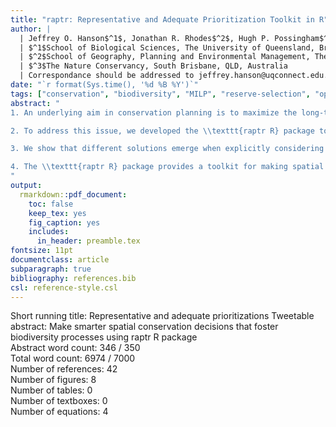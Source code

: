 ```yaml
---
title: "raptr: Representative and Adequate Prioritization Toolkit in R"
author: |
  | Jeffrey O. Hanson$^1$, Jonathan R. Rhodes$^2$, Hugh P. Possingham$^{1,3}$, Richard A. Fuller$^1$
  | $^1$School of Biological Sciences, The University of Queensland, Brisbane, QLD, Australia
  | $^2$School of Geography, Planning and Environmental Management, The University of Queensland, Brisbane, QLD, Australia
  | $^3$The Nature Conservancy, South Brisbane, QLD, Australia
  | Correspondance should be addressed to jeffrey.hanson@uqconnect.edu.au
date: "`r format(Sys.time(), '%d %B %Y')`"
tags: ["conservation", "biodiversity", "MILP", "reserve-selection", "optimization", "protected area"]
abstract: "
1. An underlying aim in conservation planning is to maximize the long-term persistence of biodiversity. To fulfill this aim, the ecological and evolutionary processes that sustain biodiversity must be preserved. One way to conserve such processes at the feature level (eg. species, ecosystem) is to preserve a representative sample of the physical attributes that underpin them across the feature's geographic distribution. For example, the long-term persistence of a species may depend on its ability to adapt to new climatic conditions. By conserving individuals with the ability to persist in a range of conditions--physical attributes associated with adaptation--protected areas can foster evolutionary processes. Despite this, current reserve selection methods overwhelmingly focus on securing an adequate proportion of features' geographic ranges and little attention has been directed towards capturing a representative sample.

2. To address this issue, we developed the \\texttt{raptr R} package to guide reserve selection using targets for representing spatially explicit variables that underpin biodiversity processes as well as more typical area protection targets. Users set \"amount targets\"--similar to conventional methods--to secure a sufficient proportion of the features' geographic distributions. Additionally, users set \"space targets\" to secure a representative sample of variation in ecologically or evolutionary relevant attributes (eg. climatic or genetic variation). We demonstrate the functionality of this package using simulations and two case studies. We generate solutions using just amount targets--representing conventional methods--and compare them with solutions generated using amount and space targets.

3. We show that different solutions emerge when explicitly considering within feature representation in reserve selection. Our simulations suggest that targeting representativeness is particularly important for biodiversity features that have multimodal distributions in an attribute space. The case studies show that setting space targets can result in solutions that conserve a much more representative sample of features--and this can be achieved with only a slight increase in reserve size. 

4. The \\texttt{raptr R} package provides a toolkit for making spatial conservation prioritizations that secure an adequate and representative sample of features. By targeting representativeness, prioritizations may have a greater chance of achieving long-term biodiversity persistence.
"
output:
  rmarkdown::pdf_document:
    toc: false
    keep_tex: yes
    fig_caption: yes
    includes:
      in_header: preamble.tex
fontsize: 11pt
documentclass: article
subparagraph: true
bibliography: references.bib
csl: reference-style.csl
---
```


Short running title: Representative and adequate prioritizations
Tweetable abstract: Make smarter spatial conservation decisions that foster biodiversity processes using raptr R package  
Abstract word count: 346 / 350  
Total word count: 6974 / 7000  
Number of references: 42  
Number of figures: 8  
Number of tables: 0  
Number of textboxes: 0  
Number of equations: 4  

\clearpage 
\input{./text.tex}

\clearpage 
\input{./figures.tex}

\clearpage 
\input{./supporting-information.tex}
